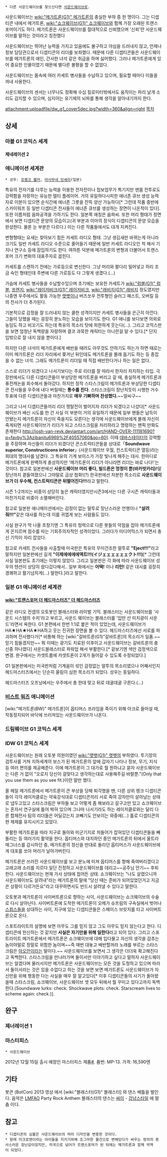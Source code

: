  * 다른 사운드웨이브를 찾으신다면 [[사운드웨이브]]로. 


사운드웨이브는 [[wiki:"메가트론(G1)" 메가트론]]의 충실한 부하 중 한 명이다. 그는 디셉티콘 내에서 메가트론, [[wiki:"쇼크웨이브(G1)" 쇼크웨이브]]와 함께 가장 오래된 트랜스포머이기도 하다. 메가트론은 사운드웨이브를 절대적으로 신뢰했으며 '신뢰'란 사운드웨이브를 말하는 것이라고 칭찬했다 

사운드웨이브는 뛰어난 능력을 가지고 있음에도 불구하고 야심을 드러내지 않고, 언제나 정보 담당관으로서 디셉티콘의 리더를 보좌했다. 때문에 다른 디셉티콘들은 사운드웨이브를 메가트론의 애인, 간사한 녀석 같은 취급을 하며 싫어했다. 그러나 메가트론에게 있어 중요한 인물이였기 때문에 별다른 불평을 할 수 없었다.

사운드웨이브는 몸속에 여러 카세트 병사들을 수납하고 있으며, 필요할 때마다 이들을 꺼내 사용한다.

사운드웨이브의 센서는 너무나도 정확해 수십 킬로미터밖에서도 움직이는 파리 날개 소리도 감지할 수 있으며, 심지어는 유기체의 뇌파를 통해 생각을 알아내기까지 한다.

attachment:uploadfile/dw_g1_cover5dec.jpg?width=360&align=right
[[목차]]
== 상세 ==
=== 마블 G1 코믹스 세계 ===

==== 제네레이션 2 ====

=== 애니메이션 세계관 ===
 * 성우: [[프랭크 웰커]], [[마사무네 잇세이]](일본)

특유의 전자기를 다루는 능력을 이용한 전자전이나 첩보업무가 특기지만 맨몸 전투로도 강력함을 자랑하는 유능한 멀티 플레이어. 거의 유일하다시피한 에너존 큐브 생성 능력자로 이분이 있으면 순식간에 에너존 그릇을 잔뜩 양산 가능하다[* 그런데 작품 중반에 스카이워프 등 일반 디셉티콘 전사들이 에너존 큐브를 생성하는 장면이 나온적이 있다]. 또한 이름처럼 음파공격을 가하기도 한다. 일본쪽 애칭은 음파씨. 또한 머리 형태가 정면에서 보면 디셉티콘 문양의 모습이고(귀 부분과 이마의 장식이 디셉티콘의 문양 모습을 완성한다. 물론 눈 부분은 다르다.) 이는 다른 작품들에서도 대개 지켜진다.

변형형태는 요새는 찾아보기 힘든 카세트 라디오 형태. 그냥 생김새만 바뀌는게 아니라 크기도 일반 카세트 라디오 수준으로 줄어들기 때문에 일반 카세트 라디오인 척 해서 기지나 연구소 등에 잠입하기도 한다. 여하튼 덕분에 메가트론의 변형과 더불어서 트랜스포머 크기 변화의 대표주자로 꼽힌다.

카세트를 스캔하기 전에는 가로등으로 변신한다. 그냥 머리와 팔다리 밀어넣고 허리 조금 숙인 형태인데 주변에 다른 가로등도 다 그렇게 생겼다.(...)

가슴에 카세트 병사들을 수납할수있으며 초기에는 보유한 카세트가 [[wiki:"럼블(G1)" 럼블]], [[프렌지]], [[wiki:"레이저비크(G1)" 레이저비크]], [[wiki:"래비지(G1)" 래비지]] 정도였지만 나중엔 우주에서도 활동 가능한 [[랫뱃]]이나 버즈쏘우 전투형인 슬러그 페스트, 오버킬 등의 전사가 더 추가된다.

기본적으로 감정을 잘 드러내지 않는 쿨한 성격이지만 카세트 병사들을 은근히 아낀다. 그들이 당했을 때는 굉장히 분노하는 모습을 보이기도 한다. G1 애니를 보다보면 의외로 농담도 하고 비꼬기도 하는데 특유의 목소리 탓에 희한하게 웃는다(...). 그리고 코믹스판을 보면 엄청난 독백량을 자랑하며 결코 과묵한 캐릭터는 아니란걸 알 수 있다.[* 단지 입밖으로 잘 내지 않을 뿐이다.]

하지만 다른 녀석이 메가트론에게 배반을 때려도 아무것도 안하기도 하는가 하면 때로는 이미 메가트론은 리더 자리에서 쫒겨난 뒤인데도 메가트론을 몰래 돕기도 하는 등 종잡을 수 없는 녀석. 그래도 메가트론이 리더일 때 직접 배반한다거나 하는 일은 없다.

스스로 리더가 되겠다고 나서기보다는 주로 리더를 잘 따라서 한자리 차지하는 타입. 극장판에서도 다른 디셉티콘들이 부상당한 메가트론을 버리고 갈 때, 충실하게 메가트론과 퓨전캐논을 회수해서 돌아갔다. 하지만 정작 스타스크림이 메가트론과 부상당한 디셉티콘 전사들을 우주에 내다 버릴때는 '''통수를 친다'''. 스타스크림이 장난치듯이 시행한 거수투표에 다른 디셉티콘들과 마찬가지로 '''매우 기뻐하며 찬성했다.'''~~얼씨구~~ 

그리고 나서 디셉티콘들끼리 리더 쟁탈전이 벌어지자 리더가 되겠다고 나섰다[* 사운드웨이브가 배신 시도를 한 건 사실 이 부분이 거의 유일하기 때문에 일부 팬들은 납득이 안됐는지 메가트론이 자신이 죽을지도 모른다는 생각에 사운드웨이브에게 몰래 자신이 죽게되면 사운드웨이브가 리더가 되고 스타스크림을 처리하라고 명령하는 팬픽 만화도 존재한다 http://josh-van-reyk.deviantart.com/art/HAND-OVER-111181690?q=favby%3Azibanitu6969%2F40557060&qo=60]. 이때 [[데바스테이터]]의 강력함을 주장하며 자신들이 리더가 되겠다던 콘스트럭티콘들을 상대로「'''Soundwave superior, Constructicons inferior'''」(사운드웨이브 우월, 컨스트럭티콘 열등)라는 희대의 명대사를 남겼다. 그 특유의 기계 보이스가 가장 빛나게 해주는 대사. 한마디로 메가트론에게 완벽하게 충성하지만 '메가트론이 리더가 아니라면 리더는 바로 나다!'는 것이다. 참고로 일본판에선 '''사운드웨이브 머리 좋다, 빌드론은 멍청이 뿐(바카밧카리)!'''말장난까지 곁들여졌으니 그야말로 금상 첨화!(?)
한국판에선 차분한 목소리로 '''사운드웨이브가 더 우수해, 컨스트럭티콘은 뒤떨어진다!!!'''라고 말한다.

시즌 1-2까지는 비중이 상당히 높은 캐릭터였지만시즌3에서는 다른 구시즌 캐릭터들과 마찬가지로 비중이 소멸해버린다. 

참고로 일본판 애니메이션에서는 감정이 없는 말투로 장난스러운 언행이나 '''"살려줘!!!"'''같은 대사를 하는데 이를 귀엽게 보는 사람들도 있다.

사실 완구가 막 나올 초창기엔 그 특유의 청력으로 다른 봇들의 약점을 잡아 메가트론에게 꼰지르며 점수를 따는 기회주의자적인 성격이었다. 그러다가 미디어믹스가 되면서 충신 기믹이 자리 잡았다.

참고로 카세트 전사들을 사출할때 미국판은 특유의 무미건조한 말투로 '''"Eject!!!"'''라고 말하지만 일본판에선 길게 '''"이제에에에에엑트!!!(イジェェェェェェクト!!!)'''[* 그런데 사실 일본판도 초기에는 이렇지 않았다. 그리고 일본판은 각 화에 따라 사운드웨이브 성우의 텐션이 상당히 왔다갔다해서.. 일부 화에서는 '''어택!''' 이나 '''리턴!''' 같은 대사를 굉장히 경쾌하고 활기넘치게(...) 말한다.]라고 말한다.

=== 일본 G1 애니메이션 세계관 ===
==== [[wiki:"트랜스포머 더 헤드마스터즈" 더 헤드마스터즈]] ====
{{{#!html
<object width="420" height="315"><param name="movie" value="http://www.youtube.com/v/1g63Q5ivVN8?version=3&amp;hl=en_US"></param><param name="allowFullScreen" value="true"></param><param name="allowscriptaccess" value="always"></param><embed src="http://www.youtube.com/v/1g63Q5ivVN8?version=3&amp;hl=en_US" type="application/x-shockwave-flash" width="420" height="315" allowscriptaccess="always" allowfullscreen="true"></embed></object>
}}}
같은 라디오 컨셉의 오토봇인 블래스터와 라이벌 기믹. 블래스터는 사운드웨이브를 '사운드 시스템의 수치'라고 부르고, 사운드 웨이브는 블래스터를 '입만 산 미치광이 사운드'라면서 욕한다. G1 본편에서 한번 1:1로 붙은 적이 있었는데, 사운드웨이브가 HA★HA★HA★HA하고 웃는 진귀한 장면을 볼 수 있다. 헤드마스터즈에선 서로를 파괴하며 전사했다가[* 비통해 하는 [wiki:"갈바트론(G1)"갈바트론]의 목소리가 일품.~~믿기 힘들겠지만~~ 뭐 이때는 광기도 치료된 이후이고 사운드웨이브는 갈바트론의 충신중 하나였다] 사운드블래스터로 파워업 해서 부활한다.[* 겉보기엔 색만 검정색으로 변경. 완구에서는 카셋트룸에 카셋트론이 2개가 들어갈 수 있도록 수정되었다.]

G1 일본판에서는 미국판처럼 기계음이 섞인 감정없는 말투의 목소리였으나 어째서인지 헤드마스터즈에서는 단순히 울림이 심한 목소리가 되었다. 성우는 동일하다.

헤드마스터즈 오프닝에서는 우주에서 총 한대 맞고 뒤로 데굴데굴 구른다.(...)
=== [[비스트 워즈]] 애니메이션 ===
[wiki:"메가트론(BW)" 메가트론]이 옵티머스 프라임을 죽이기 위해 아크로 들어설 때, 작동정지되어 바닥에 쓰러져있는 사운드웨이브가 나온다.

=== 드림웨이브 G1 코믹스 세계 ===

=== IDW G1 코믹스 세계 ===
사운드웨이브는 원래 오토봇 의원이였던 [[wiki:"랫뱃(G1)" 랫뱃]]의 부하였다. 투기장의 검투사를 거쳐 지하세계의 보스가 된 메가트론의 앞에 갑자기 나타나 정보, 무기, 지식 등 여러 편의를 제공해준다. 이에 메가트론이 그 대가로 뭘 원하냐고 묻자 사운드웨이브는 다른 거 없이 "오로지 당신이 걸맞다고 생각하는대로 사용해주길 바랄뿐."(Only that you use them as you see fit.)이란 말만 했다.

올 헤일 메가트론에서 메가트론이 큰 부상을 당해 퇴각했을 땐, 다른 상위 랭크 디셉티콘들이 각각  레이저클로는 약육강식대로 디셉티콘끼리 서로 죽여 강자만이 살아남는 상태로 냅두고있고 스타스크림은 부하들 보고 어떻게 좀 해보라고 갈구고만 있고 쇼크웨이브는 혼자서 연구실에 틀어 박혀 있으며 그나마 나서기라도 하는 레이저클로와는 달리 다른 합체전사 팀의 리더들은 어딜갔는지 코빼기도 안보이는 와중에(...) 홀로 디셉티콘의 현 체제를 유지시키고 있었다.

부활한 메가트론을 따라 지구로 돌아와 미군기지로 처들어가 잡혀있던 디셉티콘들을 빼돌리는 등 여러가지 활약을 한다. 옵티머스와 대치하던 중인 메가트론의 뒤에서 울트라 매그너스를 감시하던 중, 메가트론의 정신을 딴대로 돌리던 옵티머스가 사운드웨이브에게 대포를 쏘아 머리가 날아가버린다. 

메가트론은 쓰러진 사운드웨이브를 보고 분노에 미쳐 옵티머스를 향해 죽여버리겠다고 고래고래 소리를 지르다 일단 진정하고 사운드웨이브를 데리고~~공주님 안기~~ 후퇴한다. 사운드웨이브는 현재 가사 상태에 접어든 상태. 쇼크웨이브는 "나도 살렸으니까 사운드웨이브도 살려내"라는 메가트론의 말에 "당신 때는 준비가 되어있었던거고 지금은 상황이 다르거든요"라고 대꾸하면서도 반드시 살려낼 수 있다고 말한다.

오토봇과 메가트론이 사이버트론으로 향하는 사이, 사운드웨이브는 쇼크웨이브의 수술로 다시 살아난다. 사이버트론에 도착한 메가트론이 오메가 슈프림의 구속실에서 벗어나 [[스윕스]]들을 상대하는 사이, 지구에 있는 디셉티콘들은 스페이스 브릿지를 타고 사이버트론으로 온다.

스포트라이트의 설명에 보면 아무도 그를 믿지 않고 그도 아무도 믿지 않는다고 한다. 디셉티콘에 헌신하는 것 같지만 '''사실은 자기만을 위해 일한다'''라고 되어 있다. 그리고 스포트라이트 메가트론에서 메가트론은 쇼크웨이브에 대해 입다물고 자신의 생각을 감추는 놈이야말로 정말로 위험한 놈이며~~즉 매번 대놓고 배반할꺼라 노래를 부르는 스타스크림은 [[아오안]]이라는 말이다.~~ 사운드웨이브를 보면서 그 생각은 더더욱 확고해진다고 독백한다. 스타스크림을 만나러가며 둘이서만 이야기하고 싶다고 말하자 사운드웨이브는 알겠다며 물러서지만 메가트론은 사운드웨이브는 모든 것을 도청하고 있으며 따라서 둘이서라는 것은 있을 수없다고 하는 것을 보면 보면 메가트론도 사운드웨이브가 자신만을 위해 행동한 다는 사실을 매우 잘 알고있다[* 이후 디셉티콘들의 사기가 돌아왔을때 스타스크림, 쇼크웨이브, 사운드웨이브 셋 모두 뒤에서 뭘 꾸미고 있다고까지 독백한다.(Soundwave lurks: check. Shockwave plots: check. Starscream lives to scheme again: check.)].

== 완구 ==
=== 제너레이션 1 ===

=== 마스터피스 ===
 * 사운드웨이브

2012년 12월 15일 출시 예정인 마스터피스 제품[http://tfcybertron.net/bbs/view.php?id=themovie&no=1303 #]. 
품번: MP-13. 가격: 16,590엔

== 기타 ==
봇콘 (BotCon) 2013 영상 에서 [wiki:"블래스터(G1)" 블래스터] 와 댄스 배틀을 벌인다. 음악은 [[LMFAO]] Party Rock Anthem 블래스터의 댄스는 [[싸이]] - [[강남스타일]] 에 말춤 이다.

{{{#!html
<object width="560" height="315"><param name="movie" value="//www.youtube.com/v/WFGwbfHCtHQ?hl=ko_KR&amp;version=3"></param><param name="allowFullScreen" value="true"></param><param name="allowscriptaccess" value="always"></param><embed src="//www.youtube.com/v/WFGwbfHCtHQ?hl=ko_KR&amp;version=3" type="application/x-shockwave-flash" width="560" height="315" allowscriptaccess="always" allowfullscreen="true"></embed></object>
}}}


== 참고 ==
 * 디셉티콘의 심볼은 사운드웨이브의 머리 디자인을 변용한 것이다.
 * 원래 미크로맨이라는 아이들을 지키기위해 조그마한 물건으로 변해있다가 싸우는 정의의 용사스러운 장난감이었지만, 미국으로 넘어가 트랜스포머가 된 뒤에는 메가트론과 함께 악역이 되었다.
